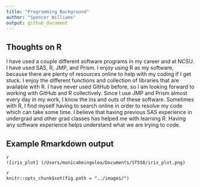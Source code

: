 ```yaml
---
title: "Programming Background"
author: "Spencer Williams"
output: github_document
---
```


## Thoughts on R

I have used a couple different software programs in my career and at NCSU. I have used SAS, R, JMP, and Prism. I enjoy using R as my software, because there are plenty of resources online to help with my coding if I get stuck. I enjoy the different functions and collection of libraries that are available with R. I have never used GitHub before, so I am looking forward to working with GitHub and R collectively. Since I use JMP and Prism almost every day in my work, I know the ins and outs of these software. Sometimes with R, I find myself having to search online in order to resolve my code which can take some time. I believe that having previous SAS experience in undergrad and other grad classes has helped me with learning R. Having any software experience helps understand what we are trying to code.

## Example Rmarkdown output

```
{r render_image, echo = TRUE}
![iris_plot] (/Users/monicabeingolea/Documents/ST558/iris_plot.png)
```

```
{r edit2, echo = TRUE}
knitr::opts_chunk$set(fig.path = "../images/")
```

